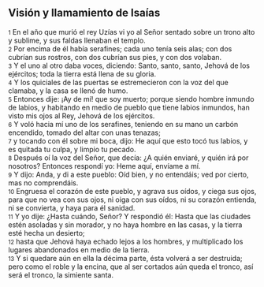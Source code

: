 == Visión y llamamiento de Isaías ==

{{anchor|1}} <small>1</small> En el año que murió el rey Uzías vi yo al Señor sentado sobre un trono alto y sublime, y sus faldas llenaban el templo.<br>
{{anchor|2}} <small>2</small> Por encima de él había serafines; cada uno tenía seis alas; con dos cubrían sus rostros, con dos cubrían sus pies, y con dos volaban.<br>
{{anchor|3}} <small>3</small> Y el uno al otro daba voces, diciendo: Santo, santo, santo, Jehová de los ejércitos; toda la tierra está llena de su gloria.<br>
{{anchor|4}} <small>4</small> Y los quiciales de las puertas se estremecieron con la voz del que clamaba, y la casa se llenó de humo.<br>
{{anchor|5}} <small>5</small> Entonces dije: ¡Ay de mí! que soy muerto; porque siendo hombre inmundo de labios, y habitando en medio de pueblo que tiene labios inmundos, han visto mis ojos al Rey, Jehová de los ejércitos.<br>
{{anchor|6}} <small>6</small> Y voló hacia mí uno de los serafines, teniendo en su mano un carbón encendido, tomado del altar con unas tenazas;<br>
{{anchor|7}} <small>7</small> y tocando con él sobre mi boca, dijo: He aquí que esto tocó tus labios, y es quitada tu culpa, y limpio tu pecado.<br>
{{anchor|8}} <small>8</small> Después oí la voz del Señor, que decía: ¿A quién enviaré, y quién irá por nosotros? Entonces respondí yo: Heme aquí, envíame a mí.<br>
{{anchor|9}} <small>9</small> Y dijo: Anda, y di a este pueblo: Oíd bien, y no entendáis; ved por cierto, mas no comprendáis.<br>
{{anchor|10}} <small>10</small> Engruesa el corazón de este pueblo, y agrava sus oídos, y ciega sus ojos, para que no vea con sus ojos, ni oiga con sus oídos, ni su corazón entienda, ni se convierta, y haya para él sanidad.<br>
{{anchor|11}} <small>11</small> Y yo dije: ¿Hasta cuándo, Señor? Y respondió él: Hasta que las ciudades estén asoladas y sin morador, y no haya hombre en las casas, y la tierra esté hecha un desierto;<br>
{{anchor|12}} <small>12</small> hasta que Jehová haya echado lejos a los hombres, y multiplicado los lugares abandonados en medio de la tierra.<br>
{{anchor|13}} <small>13</small> Y si quedare aún en ella la décima parte, ésta volverá a ser destruida; pero como el roble y la encina, que al ser cortados aún queda el tronco, así será el tronco, la simiente santa.<br>
